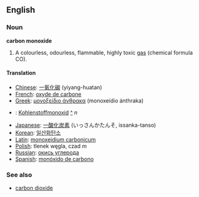 ==English==
===Noun===
{{wikipedia}}
'''carbon monoxide'''

#A colourless, odourless, flammable, highly toxic [[gas]] (chemical formula CO).

====Translation====
*[[Chinese]]: [[一氧化碳]] (yiyang-huatan)
*[[French]]: [[oxyde de carbone]]
*[[Greek]]: [[μονοξείδιο άνθρακα]] (monoxeídio ánthraka)
*{{msg:de}}: [[Kohlenstoffmonoxid]] [[:de:Kohlenstoffmonoxid|^]] ''n''
*[[Japanese]]: [[一酸化炭素]] (いっさんかたんそ, issanka-tanso)
*[[Korean]]: [[일산화탄소]]
*[[Latin]]: [[monoxeidium carbonicum]]
*[[Polish]]: tlenek węgla, czad ''m''
*[[Russian]]: [[окись углерода]]
*[[Spanish]]: [[monóxido de carbono]]

===See also===
*[[carbon dioxide]]